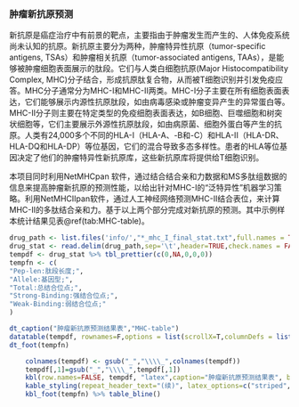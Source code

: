 
### 肿瘤新抗原预测

新抗原是癌症治疗中有前景的靶点，主要指由于肿瘤发生而产生的、人体免疫系统尚未认知的抗原。新抗原主要分为两种，肿瘤特异性抗原（tumor-specific antigens, TSAs）和肿瘤相关抗原（tumor-associated antigens, TAAs），是能够被肿瘤细胞表面展示的肽段。它们与人类白细胞抗原(Major Histocompatibility Complex, MHC)分子结合，形成抗原肽复合物，从而被T细胞识别并引发免疫应答。MHC分子通常分为MHC-I和MHC-II两类。MHC-I分子主要在所有细胞表面表达，它们能够展示内源性抗原肽段，如由病毒感染或肿瘤变异产生的异常蛋白等。MHC-II分子则主要在特定类型的免疫细胞表面表达，如B细胞、巨噬细胞和树突状细胞等，它们主要展示外源性抗原肽段，如由病原菌、细胞外蛋白等产生的抗原。人类有24,000多个不同的HLA-I（HLA-A、-B和-C）和HLA-II（HLA-DR、HLA-DQ和HLA-DP）等位基因，它们的混合导致多态多样性。患者的HLA等位基因决定了他们的肿瘤特异性新抗原库，这些新抗原库将提供给T细胞识别。

本项目同时利用NetMHCpan 软件，通过结合结合亲和力数据和MS多肽组数据的信息来提高肿瘤新抗原的预测性能，以给出针对MHC-I的“泛特异性”机器学习策略。利用NetMHCIIpan软件，通过人工神经网络预测MHC-II结合表位，来计算MHC-II的多肽结合亲和力。基于以上两个部分完成对新抗原的预测。其中示例样本统计结果见表\@ref(tab:MHC-table)。

```r
drug_path <- list.files('info/',"*_mhc_I_final_stat.txt",full.names = TRUE)[1]
drug_stat <- read.delim(drug_path,sep='\t',header=TRUE,check.names = FALSE)
tempdf <- drug_stat %>% tbl_prettier(c(0,NA,0,0,0))
tempfn <- c(
"Pep-len:肽段长度;",
"Allele:基因型;",
"Total:总结合位点;",
"Strong-Binding:强结合位点;",
"Weak-Binding:弱结合位点;"
)
```

```r
dt_caption("肿瘤新抗原预测结果表","MHC-table")
datatable(tempdf, rownames=F,options = list(scrollX=T,columnDefs = list(list(className = 'dt-center',targets='_all'))))
dt_foot(tempfn)
```

```r
    colnames(tempdf) <- gsub("_","\\\\_",colnames(tempdf))
    tempdf[,1]=gsub("_","\\\\_",tempdf[,1])
    kbl(row.names=FALSE, tempdf, "latex",caption="肿瘤新抗原预测结果表", booktabs = TRUE, longtable = TRUE, linesep=' ',col.names=linebreak(gsub(" ","\n",colnames(tempdf)),align="c"),escape=FALSE) %>%
    kable_styling(repeat_header_text="(续)", latex_options=c("striped","scale_down","repeat_header"))%>%
    kbl_foot(tempfn) %>% table_bline()
```
